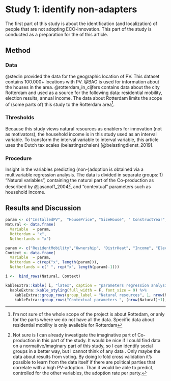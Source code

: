 # Study 1: identify non-adapters \label{Study1}
The first part of this study is about the identification (and localization) of people that are not adopting ECO-innovation. This part of the study is conducted as a preparation for the \hyperref[Study2]{second part} of this article.

## Method

### Data 
@stedin provided the data for the geographic location of PV. This dataset contains 100.000+ locations with PV. @BAG is used for information about the houses in the area. @rotterdam_in_cijfers contains data about the city Rotterdam and used as a source for the following data: residential mobility, election results, annual income. The data about Rotterdam limits the scope of (some parts of) this study to the Rotterdam area^[I'm not sure of the whole scope of the project is about Rottedam, or anly for the parts where we do not have all the data. Specific data about residential mobility is only availeble for Rotterdam]. 

### Thresholds 
Because this study views natural resources as enablers for innovation (not as motivators), the household  income is in this study used as an interval variable. To transform the interval variable to interval variable, this article uses the Dutch tax scales (belastingschalen) [@belastingdienst_2019].

### Procedure
Insight in the variables predicting (non-)adoption is obtained via a multivariable regression analysis. The data is divided in separate groups: 1) "Natural variables", containing the natural part of the Co-production as described by @jasanoff_2004^[Not sure is I can already investigate the imaginative part of Co-production in this part of the study. It would be nice if I could find data on a normative/imaginary part of this study, so I can identify social groups in a better way, but I cannot think of any data . Only maybe the data about results from voting. By doing k-fold cross validation it's possible to learn from the data itself if there are political parties that correlate with a high PV-adoption. Than it would be able to predict, controlled for the other variables, the adoption rate per party.], and "contextual" parameters such as household income.

## Results and Discussion
```r

param <- c("InstalledPV",  "HousePrice", "SizeHouse", " ConstructYear", "SizeRooftop")
Natural <- data.frame(
  Variable  = param,
  Rotterdam = "x",
  Netherlands = "x")

param <- c("ResidentMobility","Ownership", "DistrHeat", "Income", "ElectionResults")
Context <- data.frame(
  Variable  = param,
  Rotterdam = c(rep("x", length(param))),
  Netherlands = c(" ", rep("x", length(param)-1)))

i <-  bind_rows(Natural, Context)

kableExtra::kable( i, "latex", caption = "parameters regression analysis", booktabs = T) %>% 
  kableExtra::kable_styling(full_width = F, font_size = 9) %>%
    kableExtra::group_rows(group_label = "Natural resources", 1, nrow(Natural)) %>%  
    kableExtra::group_rows("Contextual parameters ", (nrow(Natural)+1), nrow(i))

```
